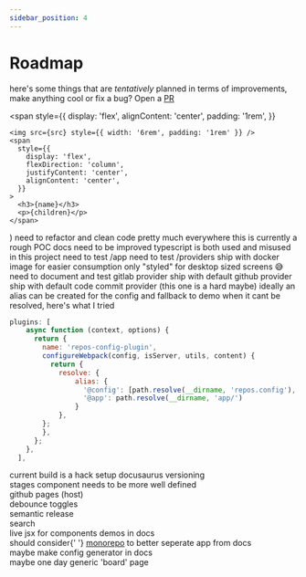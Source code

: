 ```yaml
---
sidebar_position: 4
---
```


# Roadmap

here's some things that are _tentatively_ planned in terms of improvements, make anything cool or fix a bug? Open a [PR](https://github.com/niknakz/repos/pulls)

  <span
    style={{
      display: 'flex',
      alignContent: 'center',
      padding: '1rem',
    }}
  >
    <img src={src} style={{ width: '6rem', padding: '1rem' }} />
    <span
      style={{
        display: 'flex',
        flexDirection: 'column',
        justifyContent: 'center',
        alignContent: 'center',
      }}
    >
      <h3>{name}</h3>
      <p>{children}</p>
    </span>
  </span>
)

<ListItem name="major refactor" src="/img/roadmap/under-construction.jpeg">
  need to refactor and clean code pretty much everywhere this is currently a
  rough POC
</ListItem>
<ListItem name="docs" src="/img/logo.svg">
  docs need to be improved
</ListItem>
<ListItem name="TypeScript" src="/img/tech-stack/typescript.svg">
  typescript is both used and misused in this project
</ListItem>
<ListItem name="testing" src="/img/roadmap/testing-library.png">
  need to test /app
</ListItem>
<ListItem name="testing" src="/img/roadmap/jest.png">
  need to test /providers
</ListItem>
<ListItem name="Docker" src="/img/roadmap/docker.svg">
  ship with docker image for easier consumption
</ListItem>
<ListItem name="styling" src="/img/tech-stack/css3.svg">
  only "styled" for desktop sized screens 😅
</ListItem>
<ListItem name="GitLab" src="/img/providers/gitlab.svg">
  need to document and test gitlab provider
</ListItem>
<ListItem name="GitHub" src="/img/providers/github.svg">
  ship with default github provider
</ListItem>
<ListItem name="AWS CodeCommit" src="/img/providers/aws-codecommit.svg">
  ship with default code commit provider (this one is a hard maybe)
</ListItem>
<ListItem name="Webpack" src="/img/roadmap/webpack.png">
  ideally an alias can be created for the config and fallback to demo when it
  cant be resolved, here's what I tried
</ListItem>

```js
plugins: [
    async function (context, options) {
      return {
        name: 'repos-config-plugin',
        configureWebpack(config, isServer, utils, content) {
          return {
            resolve: {
                alias: {
                  '@config': [path.resolve(__dirname, 'repos.config'), path.resolve(__dirname, 'demo/demo.config')],
                  '@app': path.resolve(__dirname, 'app/')
                }
            },
        };
        },
      };
    },
  ],
```

<ListItem name="accessability / ada" src="/img/roadmap/accessibility.webp">
  current build is a hack
</ListItem>

<ListItem name="miscellaneous" src="/img/providers/question-mark.svg">
  setup docusaurus versioning
  <br />
  stages component needs to be more well defined
  <br />
  github pages (host)
  <br />
  debounce toggles
  <br />
  semantic release
  <br />
  search
  <br />
  live jsx for components demos in docs
  <br />
  should consider{' '}
  <a href="https://docusaurus.io/docs/installation#monorepos/">monorepo</a> to
  better seperate app from docs
  <br />
  maybe make config generator in docs
  <br />
  maybe one day generic 'board' page
</ListItem>
